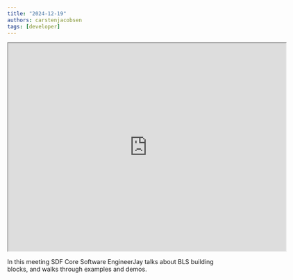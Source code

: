 ```yaml
---
title: "2024-12-19"
authors: carstenjacobsen
tags: [developer]
---
```


<iframe
  src="https://youtu.be/51SitOUZySk"
  width="640"
  height="480"
  allow="autoplay"
></iframe>

In this meeting SDF Core Software EngineerJay talks about BLS building blocks, and walks through examples and demos.
